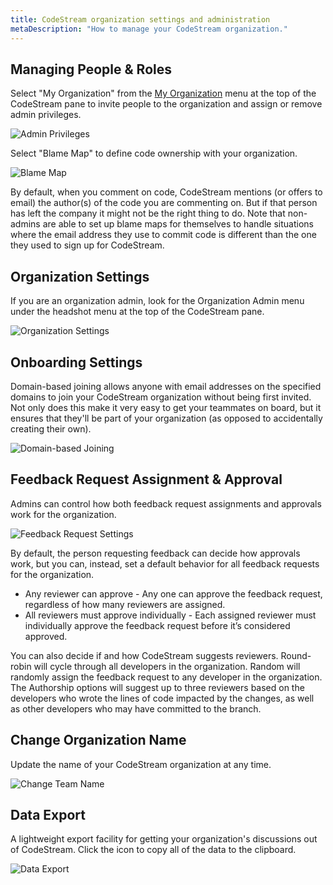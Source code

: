 ```yaml
---
title: CodeStream organization settings and administration
metaDescription: "How to manage your CodeStream organization."
---
```


## Managing People & Roles

Select "My Organization" from the [My Organization](/docs/codestream/how-use-codestream/my-organization) menu at the
top of the CodeStream pane to invite people to the organization and assign or
remove admin privileges.

![Admin Privileges](/images/AdminRights2.png)

Select "Blame Map" to define code ownership with your organization.

![Blame Map](/images/MyOrgBlameMap.png)

By default, when you comment on code, CodeStream mentions (or offers to email)
the author(s) of the code you are commenting on. But if that person has left the
company it might not be the right thing to do. Note that non-admins are able to
set up blame maps for themselves to handle situations where the email address
they use to commit code is different than the one they used to sign up for
CodeStream.

## Organization Settings

If you are an organization admin, look for the Organization Admin menu under the
headshot menu at the top of the CodeStream pane.

![Organization Settings](/images/OrganizationSettings.png)

## Onboarding Settings

Domain-based joining allows anyone with email addresses on the specified domains
to join your CodeStream organization without being first invited. Not only does
this make it very easy to get your teammates on board, but it ensures that
they'll be part of your organization (as opposed to accidentally creating their
own).

![Domain-based Joining](/images/OnboardingDomainJoining.png)

## Feedback Request Assignment & Approval

Admins can control how both feedback request assignments and approvals work
for the organization. 

![Feedback Request Settings](/images/FRTeamSettings.png)

By default, the person requesting feedback can decide how approvals work, but
you can, instead, set a default behavior for all feedback requests for the
organization.

* Any reviewer can approve - Any one can approve the feedback request,
  regardless of how many reviewers are assigned.
* All reviewers must approve individually - Each assigned reviewer must
  individually approve the feedback request before it’s considered approved.

You can also decide if and how CodeStream suggests reviewers. Round-robin will
cycle through all developers in the organization. Random will randomly assign
the feedback request to any developer in the organization. The Authorship
options will suggest up to three reviewers based on the developers who wrote the
lines of code impacted by the changes, as well as other developers who may have
committed to the branch.

## Change Organization Name

Update the name of your CodeStream organization at any time.

![Change Team Name](/images/ChangeOrgName.png)

## Data Export 

A lightweight export facility for getting your organization's discussions out of
CodeStream. Click the icon to copy all of the data to the clipboard.

![Data Export](/images/DataExport.png)

